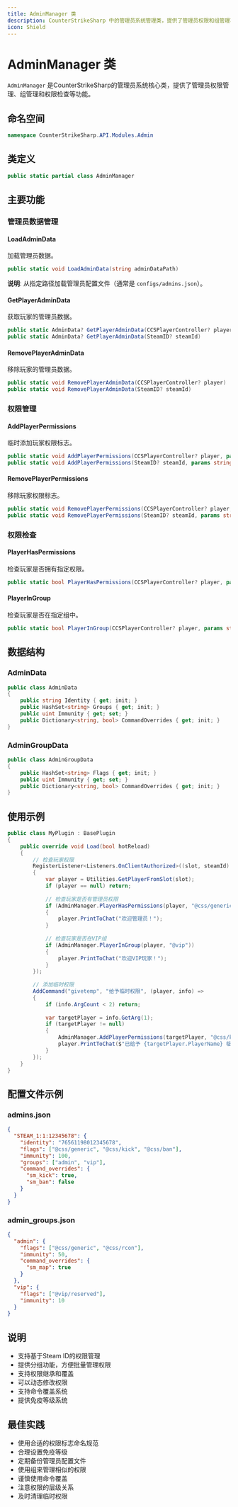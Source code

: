 ```yaml
---
title: AdminManager 类
description: CounterStrikeSharp 中的管理员系统管理类，提供了管理员权限和组管理功能
icon: Shield
---
```


# AdminManager 类

`AdminManager` 是CounterStrikeSharp的管理员系统核心类，提供了管理员权限管理、组管理和权限检查等功能。

## 命名空间

```csharp
namespace CounterStrikeSharp.API.Modules.Admin
```

## 类定义

```csharp
public static partial class AdminManager
```

## 主要功能

### 管理员数据管理

#### LoadAdminData

加载管理员数据。

```csharp
public static void LoadAdminData(string adminDataPath)
```

**说明**: 从指定路径加载管理员配置文件（通常是 `configs/admins.json`）。

#### GetPlayerAdminData

获取玩家的管理员数据。

```csharp
public static AdminData? GetPlayerAdminData(CCSPlayerController? player)
public static AdminData? GetPlayerAdminData(SteamID? steamId)
```

#### RemovePlayerAdminData

移除玩家的管理员数据。

```csharp
public static void RemovePlayerAdminData(CCSPlayerController? player)
public static void RemovePlayerAdminData(SteamID? steamId)
```

### 权限管理

#### AddPlayerPermissions

临时添加玩家权限标志。

```csharp
public static void AddPlayerPermissions(CCSPlayerController? player, params string[] flags)
public static void AddPlayerPermissions(SteamID? steamId, params string[] flags)
```

#### RemovePlayerPermissions

移除玩家权限标志。

```csharp
public static void RemovePlayerPermissions(CCSPlayerController? player, params string[] flags)
public static void RemovePlayerPermissions(SteamID? steamId, params string[] flags)
```

### 权限检查

#### PlayerHasPermissions

检查玩家是否拥有指定权限。

```csharp
public static bool PlayerHasPermissions(CCSPlayerController? player, params string[] permissions)
```

#### PlayerInGroup

检查玩家是否在指定组中。

```csharp
public static bool PlayerInGroup(CCSPlayerController? player, params string[] groups)
```

## 数据结构

### AdminData

```csharp
public class AdminData
{
    public string Identity { get; init; }
    public HashSet<string> Groups { get; init; }
    public uint Immunity { get; set; }
    public Dictionary<string, bool> CommandOverrides { get; init; }
}
```

### AdminGroupData

```csharp
public class AdminGroupData
{
    public HashSet<string> Flags { get; init; }
    public uint Immunity { get; set; }
    public Dictionary<string, bool> CommandOverrides { get; init; }
}
```

## 使用示例

```csharp
public class MyPlugin : BasePlugin
{
    public override void Load(bool hotReload)
    {
        // 检查玩家权限
        RegisterListener<Listeners.OnClientAuthorized>((slot, steamId) =>
        {
            var player = Utilities.GetPlayerFromSlot(slot);
            if (player == null) return;
            
            // 检查玩家是否有管理员权限
            if (AdminManager.PlayerHasPermissions(player, "@css/generic"))
            {
                player.PrintToChat("欢迎管理员！");
            }
            
            // 检查玩家是否在VIP组
            if (AdminManager.PlayerInGroup(player, "@vip"))
            {
                player.PrintToChat("欢迎VIP玩家！");
            }
        });
        
        // 添加临时权限
        AddCommand("givetemp", "给予临时权限", (player, info) =>
        {
            if (info.ArgCount < 2) return;
            
            var targetPlayer = info.GetArg(1);
            if (targetPlayer != null)
            {
                AdminManager.AddPlayerPermissions(targetPlayer, "@css/kick");
                player.PrintToChat($"已给予 {targetPlayer.PlayerName} 临时踢人权限");
            }
        });
    }
}
```

## 配置文件示例

### admins.json

```json
{
  "STEAM_1:1:12345678": {
    "identity": "76561198012345678",
    "flags": ["@css/generic", "@css/kick", "@css/ban"],
    "immunity": 100,
    "groups": ["admin", "vip"],
    "command_overrides": {
      "sm_kick": true,
      "sm_ban": false
    }
  }
}
```

### admin_groups.json

```json
{
  "admin": {
    "flags": ["@css/generic", "@css/rcon"],
    "immunity": 50,
    "command_overrides": {
      "sm_map": true
    }
  },
  "vip": {
    "flags": ["@vip/reserved"],
    "immunity": 10
  }
}
```

## 说明

- 支持基于Steam ID的权限管理
- 提供分组功能，方便批量管理权限
- 支持权限继承和覆盖
- 可以动态修改权限
- 支持命令覆盖系统
- 提供免疫等级系统

## 最佳实践

- 使用合适的权限标志命名规范
- 合理设置免疫等级
- 定期备份管理员配置文件
- 使用组来管理相似的权限
- 谨慎使用命令覆盖
- 注意权限的层级关系
- 及时清理临时权限 